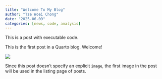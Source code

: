 ```yaml
---
title: "Welcome To My Blog"
author: "Tze Woei Chong"
date: "2025-06-09"
categories: [news, code, analysis]
---
```


This is a post with executable code.

This is the first post in a Quarto blog. Welcome!

![](images/clipboard-4015019403.jpeg)

Since this post doesn't specify an explicit `image`, the first image in the post will be used in the listing page of posts.
